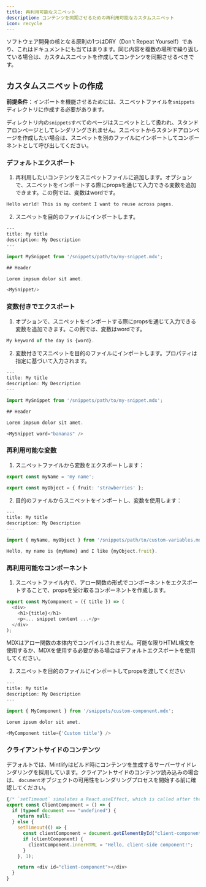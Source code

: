 ```yaml
---
title: 再利用可能なスニペット
description: コンテンツを同期させるための再利用可能なカスタムスニペット
icon: recycle
---
```


ソフトウェア開発の核となる原則の1つはDRY（Don't Repeat Yourself）であり、これはドキュメントにも当てはまります。同じ内容を複数の場所で繰り返している場合は、カスタムスニペットを作成してコンテンツを同期させるべきです。

## カスタムスニペットの作成

**前提条件**：インポートを機能させるためには、スニペットファイルを`snippets`ディレクトリに作成する必要があります。

ディレクトリ内の`snippets`すべてのページはスニペットとして扱われ、スタンドアロンページとしてレンダリングされません。スニペットからスタンドアロンページを作成したい場合は、スニペットを別のファイルにインポートしてコンポーネントとして呼び出してください。

### デフォルトエクスポート

1. 再利用したいコンテンツをスニペットファイルに追加します。オプションで、スニペットをインポートする際にpropsを通じて入力できる変数を追加できます。この例では、変数はwordです。

```typescript snippets/my-snippet.mdx
Hello world! This is my content I want to reuse across pages. 
```

2. スニペットを目的のファイルにインポートします。

```typescript destination-file.mdx
---
title: My title
description: My Description
---

import MySnippet from '/snippets/path/to/my-snippet.mdx';

## Header

Lorem impsum dolor sit amet.

<MySnippet/>

```

### 変数付きでエクスポート

1. オプションで、スニペットをインポートする際にpropsを通じて入力できる変数を追加できます。この例では、変数はwordです。

```typescript snippets/my-snippet.mdx
My keyword of the day is {word}.
```

2. 変数付きでスニペットを目的のファイルにインポートします。プロパティは指定に基づいて入力されます。

```typescript destination-file.mdx
---
title: My title
description: My Description
---

import MySnippet from '/snippets/path/to/my-snippet.mdx';

## Header

Lorem impsum dolor sit amet.

<MySnippet word="bananas" />

```

### 再利用可能な変数

1. スニペットファイルから変数をエクスポートします：

```typescript snippets/path/to/custom-variables.mdx
export const myName = 'my name';

export const myObject = { fruit: 'strawberries' };
```

2. 目的のファイルからスニペットをインポートし、変数を使用します：

```typescript destination-file.mdx
---
title: My title
description: My Description
---

import { myName, myObject } from '/snippets/path/to/custom-variables.mdx';

Hello, my name is {myName} and I like {myObject.fruit}.
```

### 再利用可能なコンポーネント

1. スニペットファイル内で、アロー関数の形式でコンポーネントをエクスポートすることで、propsを受け取るコンポーネントを作成します。

```typescript snippets/custom-component.mdx
export const MyComponent = ({ title }) => (
  <div>
    <h1>{title}</h1>
    <p>... snippet content ...</p>
  </div>
);
```

<Warning>
  MDXはアロー関数の本体内でコンパイルされません。可能な限りHTML構文を使用するか、MDXを使用する必要がある場合はデフォルトエクスポートを使用してください。
</Warning>

2. スニペットを目的のファイルにインポートしてpropsを渡してください

```typescript destination-file.mdx
---
title: My title
description: My Description
---

import { MyComponent } from '/snippets/custom-component.mdx';

Lorem ipsum dolor sit amet.

<MyComponent title={'Custom title'} />
```

### クライアントサイドのコンテンツ

デフォルトでは、Mintlifyはビルド時にコンテンツを生成するサーバーサイドレンダリングを採用しています。クライアントサイドのコンテンツ読み込みの場合は、
`document`オブジェクトの可用性をレンダリングプロセスを開始する前に確認してください。

```typescript snippets/client-component.mdx
{/* `setTimeout` simulates a React.useEffect, which is called after the component is mounted. */}
export const ClientComponent = () => {
  if (typeof document === "undefined") {
    return null;
  } else {
    setTimeout(() => {
      const clientComponent = document.getElementById("client-component");
      if (clientComponent) {
        clientComponent.innerHTML = "Hello, client-side component!";
      }
    }, 1);

    return <div id="client-component"></div>
  }
}
```
